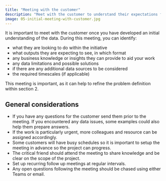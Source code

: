 ```yaml
---
title: "Meeting with the customer"
description: "Meet with the customer to understand their expectations for the initiative."
image: 05-initial-meeting-with-customer.jpg
---
```


It is important to meet with the customer once you have developed an initial understanding of the data. During this meeting, you can identify:

- what they are looking to do within the initiative
- what outputs they are expecting to see, in which format
- any business knowledge or insights they can provide to aid your work
- any data limitations and possible solutions
- if there are any additional data sources to be considered
- the required timescales (if applicable)

This meeting is important, as it can help to refine the problem definition within section 2.

## General considerations
- If you have any questions for the customer send them prior to the meeting. If you encountered any data issues, some examples could also help them prepare answers.
- If the work is particularly urgent, more colleagues and resource can be assigned accordingly.
- Some customers will have busy schedules so it is important to setup the meeting in advance so the project can progress.
- The critical friend should attend the meeting to share knowledge and be clear on the scope of the project.
- Set up recurring follow up meetings at regular intervals.
- Any open questions following the meeting should be chased using either Teams or email.
